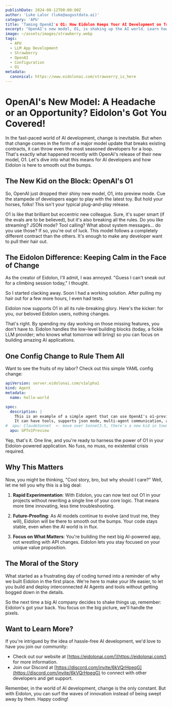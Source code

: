 ```yaml
---
publishDate: 2024-08-12T00:00:00Z
author: 'Luke Lalor (luke@augustdata.ai)'
category: 'APU'
title: 'Taming OpenAI's O1: How Eidolon Keeps Your AI Development on Track'
excerpt: "OpenAI's new model, O1, is shaking up the AI world. Learn how Eidolon is smoothing out the bumps and keeping your projects on track."
image: ~/assets/images/strawberry.webp
tags:
  - APU
  - LLM App Development
  - Strawberry
  - OpenAI
  - Configuration
  - O1
metadata:
  canonical: https://www.eidolonai.com/strawverry_is_here
---
```


# OpenAI's New Model: A Headache or an Opportunity? Eidolon's Got You Covered!

In the fast-paced world of AI development, change is inevitable. But when that change comes in the form of a major model update that breaks existing contracts, it can throw even the most seasoned developers for a loop. That's exactly what happened recently with OpenAI's release of their new model, O1. Let's dive into what this means for AI developers and how Eidolon is here to smooth out the bumps.

## The New Kid on the Block: OpenAI's O1

So, OpenAI just dropped their shiny new model, O1, into preview mode. Cue the stampede of developers eager to play with the latest toy. But hold your horses, folks! This isn't your typical plug-and-play release.

O1 is like that brilliant but eccentric new colleague. Sure, it's super smart (if the evals are to be believed), but it's also breaking all the rules. Do you like streaming? JSON mode? Tool calling? What about system messages... do you use those? If so, you're out of luck. This model follows a completely different contract than the others. It's enough to make any developer want to pull their hair out.

## The Eidolon Difference: Keeping Calm in the Face of Change

As the creator of Eidolon, I'll admit, I was annoyed. "Guess I can't sneak out for a climbing session today," I thought. 

So I started clacking away. Soon I had a working solution. After pulling my hair out for a few more hours, I even had tests.

Eidolon now supports O1 in all its rule-breaking glory. Here's the kicker: for you, our beloved Eidolon users, nothing changes.

That's right. By spending my day working on those missing features, you don't have to. Eidolon handles the low-level building blocks (today, a fickle LLM provider; who knows what tomorrow will bring) so you can focus on building amazing AI applications.

## One Config Change to Rule Them All

Want to see the fruits of my labor? Check out this simple YAML config change:

```yaml
apiVersion: server.eidolonai.com/v1alpha1
kind: Agent
metadata:
  name: hello-world

spec:
  description: |
    This is an example of a simple agent that can use OpenAI's o1-preview model. 
    It can have tools, supports json mode, multi-agent communication, and all the other features you love about Eidolon.
#  apu: ClaudeSonnet  <- move over Sonnet3.5, there's a new kid in town
  apu: GPTo1Preview
```

Yep, that's it. One line, and you're ready to harness the power of O1 in your Eidolon-powered application. No fuss, no muss, no existential crisis required.

## Why This Matters

Now, you might be thinking, "Cool story, bro, but why should I care?" Well, let me tell you why this is a big deal:

1. **Rapid Experimentation**: With Eidolon, you can now test out O1 in your projects without rewriting a single line of your core logic. That means more time innovating, less time troubleshooting.

2. **Future-Proofing**: As AI models continue to evolve (and trust me, they will), Eidolon will be there to smooth out the bumps. Your code stays stable, even when the AI world is in flux.

3. **Focus on What Matters**: You're building the next big AI-powered app, not wrestling with API changes. Eidolon lets you stay focused on your unique value proposition.

## The Moral of the Story

What started as a frustrating day of coding turned into a reminder of why we built Eidolon in the first place. We're here to make your life easier, to let you build and deploy interconnected AI Agents and tools without getting bogged down in the details.

So the next time a big AI company decides to shake things up, remember: Eidolon's got your back. You focus on the big picture, we'll handle the pixels.

## Want to Learn More?

If you're intrigued by the idea of hassle-free AI development, we'd love to have you join our community:

- Check out our website at [https://eidolonai.com/](https://eidolonai.com/) for more information.
- Join our Discord at [https://discord.com/invite/6kVQrHpeqG](https://discord.com/invite/6kVQrHpeqG) to connect with other developers and get support.

Remember, in the world of AI development, change is the only constant. But with Eidolon, you can surf the waves of innovation instead of being swept away by them. Happy coding!
